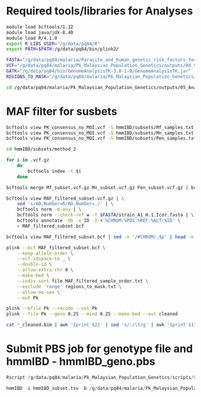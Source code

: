 # Required tools/libraries for Analyses

```bash
module load bcftools/1.12
module load java/jdk-8.40 
module load R/4.1.0 
export R_LIBS_USER="/g/data/pq84/R"
export PATH=$PATH:/g/data/pq84/bin/plink2/

FASTA="/g/data/pq84/malaria/Parasite_and_human_genetic_risk_factors_for_Pk_malaria/data/ref_genomes/PKA1H1/fasta"
VCF="/g/data/pq84/malaria/Pk_Malaysian_Population_Genetics/outputs/04_Variant_calling/filtered/"
GATK="/g/data/pq84/bin/GenomeAnalysisTK-3.8-1-0/GenomeAnalysisTK.jar"
REGIONS_TO_MASK="/g/data/pq84/malaria/Pk_Malaysian_Population_Genetics/outputs/05_Analyses/regions_to_mask.list"

cd /g/data/pq84/malaria/Pk_Malaysian_Population_Genetics/outputs/05_Analyses
```


# MAF filter for susbets 
```bash
bcftools view PK_consensus_no_MOI.vcf -S hmmIBD/subsets/Mf_samples.txt --force-samples | bcftools +fill-tags -- -t AF | bcftools view -e "MAF<0.05" -o hmmIBD/subsets/method_2/Mf_subset.vcf.gz
bcftools view PK_consensus_no_MOI.vcf -S hmmIBD/subsets/Mn_samples.txt --force-samples | bcftools +fill-tags -- -t AF | bcftools view -e "MAF<0.05" -o hmmIBD/subsets/method_2/Mn_subset.vcf.gz
bcftools view PK_consensus_no_MOI.vcf -S hmmIBD/subsets/Pen_samples.txt --force-samples | bcftools +fill-tags -- -t AF | bcftools view -e "MAF<0.05" -o hmmIBD/subsets/method_2/Pen_subset.vcf.gz

cd hmmIBD/subsets/method_2

for i in .vcf.gz
    do
        bcftools index -t $i
    done

bcftools merge Mf_subset.vcf.gz Mn_subset.vcf.gz Pen_subset.vcf.gz | bcftools +fill-tags -o MAF_filtered_subset.vcf.gz -- -t AF

bcftools view MAF_filtered_subset.vcf.gz | \
    sed 's/AD,Number=R/AD,Number=./' | \
    bcftools norm -m-any | \
    bcftools norm --check-ref w -f $FASTA/strain_A1_H.1.Icor.fasta | \
    bcftools annotate -Ob -x ID -I +'%CHROM:%POS:%REF:%ALT:%ID' \
    > MAF_filtered_subset.bcf

bcftools view MAF_filtered_subset.bcf | sed -n '/#CHROM/,$p' | head -n 1 | tr '\t' '\n' | sed -n '/FORMAT/,$p' | tail -n +2 | awk '{print $1 "\t" $1}' > MAF_filtered_sample_order.txt

plink --bcf MAF_filtered_subset.bcf \
    --keep-allele-order \
    --vcf-idspace-to _ \
    --double-id \
    --allow-extra-chr 0 \
    --make-bed \
    --indiv-sort file MAF_filtered_sample_order.txt \
    --exclude 'range' regions_to_mask.txt \
    --allow-no-sex \
    --out Pk

plink --bfile Pk --recode --out Pk
plink --file Pk --geno 0.25 --mind 0.25 --make-bed --out cleaned

cat *_cleaned.bim | awk '{print $2}' | sed 's/:/\t/g' | awk '{print $1"\t"$2}' | sort -n | uniq > variant_positions_combined.tsv
```


# Submit PBS job for genotype file and hmmIBD - hmmIBD_geno.pbs
```R
Rscript /g/data/pq84/malaria/Pk_Malaysian_Population_Genetics/scripts/06_Analysis/hmmIBD_genotype_file_subset.R

hmmIBD -i hmmIBD_subset.tsv -b /g/data/pq84/malaria/Pk_Malaysian_Population_Genetics/outputs/05_Analyses/hmmIBD/exclude.txt  -o Pk_subset
```